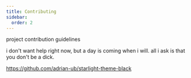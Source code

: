 ```yaml
---
title: Contributing
sidebar:
  order: 2
---
```


project contribution guidelines

i don't want help right now, but a day is coming when i will. all i ask is that you don't be a dick.

https://github.com/adrian-ub/starlight-theme-black